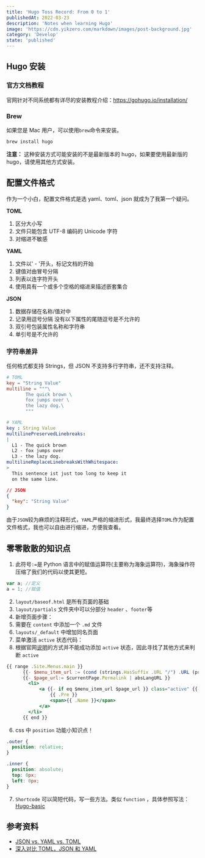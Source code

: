 ```yaml
---
title: 'Hugo Toss Record: From 0 to 1'
publishedAt: 2022-03-23
description: 'Notes when learning Hugo'
image: 'https://cdn.yikzero.com/markdown/images/post-background.jpg'
category: 'Develop'
state: 'published'
---
```


## Hugo 安装

### 官方文档教程

官网针对不同系统都有详尽的安装教程介绍：https://gohugo.io/installation/

### Brew

如果您是 Mac 用户，可以使用`brew`命令来安装。

```bash
brew install hugo
```

**注意：** 这种安装方式可能安装的不是最新版本的 hugo，如果要使用最新版的 hugo，请使用其他方式安装。

## 配置文件格式

作为一个小白，配置文件格式是选 yaml、toml、json 就成为了我第一个疑问。

**TOML**

1. 区分大小写
2. 文件只能包含 UTF-8 编码的 Unicode 字符
3. 对缩进不敏感

**YAML**

1. 文件以' - '开头，标记文档的开始
2. 键值对由冒号分隔
3. 列表以连字符开头
4. 使用具有一个或多个空格的缩进来描述嵌套集合

**JSON**

1. 数据存储在名称/值对中
2. 记录用逗号分隔 没有以下属性的尾随逗号是不允许的
3. 双引号包装属性名称和字符串
4. 单引号是不允许的

### 字符串差异

任何格式都支持 Strings，但 JSON 不支持多行字符串，还不支持注释。

```toml
# TOML
key = "String Value"
multiline = """\
       The quick brown \
       fox jumps over \
       the lazy dog.\
       """
```

```yaml
# YAML
key : String Value
multilinePreservedLinebreaks:
|
  L1 - The quick brown
  L2 - fox jumps over
  L3 - the lazy dog.
multilineReplaceLinebreaksWithWhitespace:
>
  This sentence ist just too long to keep it
  on the same line.
```

```json
// JSON
{
  "key": "String Value"
}
```

由于`JSON`较为麻烦的注释形式，`YAML`严格的缩进形式，我最终选择`TOML`作为配置文件格式，我也可以自由进行缩进，方便我查看。

## 零零散散的知识点

1. 此符号`:=`是 Python 语言中的赋值运算符(主要称为海象运算符)，海象操作符压缩了我们的代码以使其更短。

```jsx
var a; //定义
a = 1; //赋值
```

2. `layout/baseof.html` 是所有页面的基础
3. `layout/partials` 文件夹中可以分部分 `header` 、`footer`等
4. 新增页面步骤：
5. 需要在 `content` 中添加一个 `.md` 文件
6. `layouts/_default` 中增加同名页面
7. 菜单激活 `active` 状态代码：
8. 根据官网[说明](https://gohugo.io/templates/menu-templates/#readout)的方式并不能成功添加 `active` 状态，因此寻找了其他方式来判断 `active`

```jsx
{{ range .Site.Menus.main }}
      {{- $menu_item_url := (cond (strings.HasSuffix .URL "/") .URL (printf "%s/" .URL) ) | absLangURL }}
      {{- $page_url:= $currentPage.Permalink | absLangURL }}
        <li>
            <a {{- if eq $menu_item_url $page_url }} class="active" {{- end }} href="{{ .URL }}">
                {{ .Pre }}
                <span>{{ .Name }}</span>
            </a>
        </li>
      {{ end }}
```

6. css 中 `position` 功能小知识点！

```css
.outer {
  position: relative;
}

.inner {
  position: absolute;
  top: 0px;
  left: 0px;
}
```

7. `Shortcode` 可以简短代码，写一些方法。类似 `function` ，具体参照写法：[Hugo-basic](https://www.letswrite.tw/hugo-basic/)

## 参考资料

- [JSON vs. YAML vs. TOML](https://martin-ueding.de/posts/json-vs-yaml-vs-toml/)
- [深入对比 TOML，JSON 和 YAML](https://www.cnblogs.com/sunsky303/p/9208848.html)
